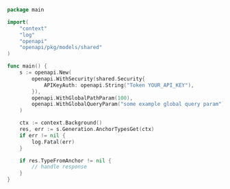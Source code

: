 ```go showLineNumbers copy filename="Anchor Types Get usage example"
package main

import(
	"context"
	"log"
	"openapi"
	"openapi/pkg/models/shared"
)

func main() {
    s := openapi.New(
        openapi.WithSecurity(shared.Security{
            APIKeyAuth: openapi.String("Token YOUR_API_KEY"),
        }),
        openapi.WithGlobalPathParam(100),
        openapi.WithGlobalQueryParam("some example global query param"),
    )

    ctx := context.Background()
    res, err := s.Generation.AnchorTypesGet(ctx)
    if err != nil {
        log.Fatal(err)
    }

    if res.TypeFromAnchor != nil {
        // handle response
    }
}
```
